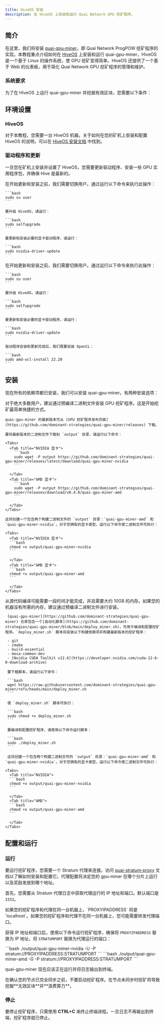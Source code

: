 ```yaml
---
title: HiveOS 安装
description: 在 HiveOS 上安装和运行 Quai Network GPU 挖矿程序。
---
```


## 简介

在这里，我们将安装 [quai-gpu-miner](https://github.com/dominant-strategies/quai-gpu-miner)，即 Quai Network ProgPOW 挖矿程序的实现。本教程重点介绍如何在 [HiveOS](https://hiveon.com/os/) 上安装和运行 quai-gpu-miner，HiveOS 是一个基于 Linux 的操作系统，使 GPU 挖矿变得简单。HiveOS 还提供了一个基于 Web 的仪表板，用于简化 Quai Network GPU 挖矿程序的管理和维护。

### 系统要求

为了在 HiveOS 上运行 quai-gpu-miner 并挖掘有效区块，您需要以下条件：

<CardGroup cols={3}>
	<Card
		title='已同步的 go-quai 节点'
		href='/guides/client/node'
		icon='computer'
	/>
	<Card
		title='已配置的 Stratum 代理'
		href='/guides/client/stratum'
		icon='router'
	/>
	<Card
		title='HiveOS 机器'
		icon='hive'
	/>
	<Card
		title='AMD 或 NVIDIA GPU'
		icon='microchip'
	/>
	<Card
		title='4GB+ 内存'
		icon='usb-drive'
	/>
</CardGroup>

## 环境设置

### HiveOS

对于本教程，您需要一台 HiveOS 机器。关于如何在您的矿机上安装和配置 HiveOS 的说明，可以在 [HiveOS 安装文档](https://hiveon.com/install/) 中找到。

### 驱动程序和更新

一旦您在矿机上安装并设置了 HiveOS，您需要更新驱动程序、安装一些 GPU 实用程序包，并确保 Hive 是最新的。

<Tabs>
  <Tab title="CUDA 驱动程序">
    在开始更新和安装之前，我们需要切换用户。通过运行以下命令来执行此操作：

    ```bash
    sudo su user
    ```

    要升级 HiveOS，请运行：

    ```bash
    sudo selfupgrade
    ```

    要更新和安装必要的显卡驱动程序，请运行：

    ```bash
    sudo nvidia-driver-update
    ```

  </Tab>
  <Tab title="OpenCL 驱动程序">
    在开始更新和安装之前，我们需要切换用户。通过运行以下命令来执行此操作：

    ```bash
    sudo su user
    ```

    要升级 HiveOS，请运行：

    ```bash
    sudo selfupgrade
    ```

    要更新和安装必要的显卡驱动程序，请运行：

    ```bash
    sudo nvidia-driver-update
    ```

    驱动程序安装和更新完成后，我们需要安装 OpenCL：

    ```bash
    sudo amd-ocl-install 22.20
    ```

  </Tab>
</Tabs>

## 安装

现在所有的依赖项都已安装，我们可以安装 quai-gpu-miner。有两种安装选项：

<Tabs>
  <Tab title="预编译二进制文件">
    <Tip>
      对于绝大多数用户，建议通过预编译二进制文件安装 GPU 挖矿程序。这是开始挖矿最简单快捷的方式。
    </Tip>

    quai-gpu-miner 的最新版本可从 [GPU 挖矿程序发布页面](https://github.com/dominant-strategies/quai-gpu-miner/releases) 下载。

    要将最新版本的二进制文件下载到 `output` 目录，请运行以下命令：

    <Tabs>
      <Tab title="NVIDIA 显卡">
        ```bash
        sudo wget -P output https://github.com/dominant-strategies/quai-gpu-miner/releases/latest/download/quai-gpu-miner-nvidia
        ```

      </Tab>
      <Tab title="AMD 显卡">
        ```bash
        sudo wget -P output https://github.com/dominant-strategies/quai-gpu-miner/releases/download/v0.4.0/quai-gpu-miner-amd
        ```

      </Tab>
    </Tabs>

    这将创建一个包含两个构建二进制文件的 `output` 目录：`quai-gpu-miner-amd` 和 `quai-gpu-miner-nvidia`。对于您拥有的显卡类型，运行以下命令使二进制文件可执行：

    <Tabs>
      <Tab title="NVIDIA 显卡">
      ```bash
      chmod +x output/quai-gpu-miner-nvidia
      ```

      </Tab>
      <Tab title="AMD 显卡">
      ```bash
      chmod +x output/quai-gpu-miner-amd
      ```

      </Tab>
    </Tabs>

  </Tab>
  <Tab title="从源代码编译">
    <Warning>
      从源代码编译可能需要一段时间才能完成，并且需要大约 10GB 的内存。如果您的机器没有所需的内存，建议通过预编译二进制文件进行安装。
    </Warning>

     [quai-gpu-miner](https://github.com/dominant-strategies/quai-gpu-miner) 仓库包含一个[自动化脚本](https://github.com/dominant-strategies/quai-gpu-miner/blob/main/deploy_miner.sh)，可用于编译和配置挖矿程序。`deploy_miner.sh` 脚本将安装以下构建依赖项并构建最新版本的挖矿程序：

     - git
     - cmake
     - build-essential
     - mesa-common-dev
     - [Nvidia CUDA Toolkit v12.6](https://developer.nvidia.com/cuda-12-6-0-download-archive)

     要下载脚本，请运行以下命令：

     ```bash
     wget https://raw.githubusercontent.com/dominant-strategies/quai-gpu-miner/refs/heads/main/deploy_miner.sh
     ```

     使 `deploy_miner.sh` 脚本可执行：

     ```bash
     sudo chmod +x deploy_miner.sh
     ```

     要编译和配置挖矿程序，请使用以下命令运行脚本：

     ```bash
     sudo ./deploy_miner.sh
     ```

     这将创建一个包含两个构建二进制文件的 `output` 目录：`quai-gpu-miner-amd` 和 `quai-gpu-miner-nvidia`。对于您拥有的显卡类型，运行以下命令使二进制文件可执行：

    <Tabs>
      <Tab title="NVIDIA">
      ```bash
      chmod +x output/quai-gpu-miner-nvidia
      ```

      </Tab>
      <Tab title="AMD">
      ```bash
      chmod +x output/quai-gpu-miner-amd
      ```

      </Tab>
    </Tabs>

  </Tab>
</Tabs>

## 配置和运行

### 运行

要运行挖矿程序，您需要一个 Stratum 代理来连接。访问 [quai-stratum-proxy](/cn/guides/client/stratum) 文档以了解如何安装和配置它。代理配置将决定您的 gpu-miner 在哪个分片上运行以及奖励发放到哪个地址。

首先，您需要从 Stratum 代理日志中获取代理运行的 IP 地址和端口。默认端口是 `3333`。

<Note>
	如果您的挖矿程序和代理在同一台机器上，`PROXYIPADDRESS` 将是 `localhost`。如果您的挖矿程序和代理不在同一台机器上，您可能需要转发代理端口。
</Note>

获得 IP 地址和端口后，使用以下命令运行挖矿程序，确保将 `PROXYIPADDRESS` 替换为 IP 地址，将 `STRATUMPORT` 替换为代理运行的端口：

<Tabs>
  <Tab title="NVIDIA">
  ```bash
  ./output/quai-gpu-miner-nvidia -U -P stratum://PROXYIPADDRESS:STRATUMPORT
  ```

  </Tab>
  <Tab title="AMD">
  ```bash
  ./output/quai-gpu-miner-amd -G -P stratum://PROXYIPADDRESS:STRATUMPORT
  ```
  
  </Tab>
</Tabs>

quai-gpu-miner 现在应该正在运行并将日志输出到终端。

<Warning>
	在确认您的节点已完全同步之前，不要启动挖矿程序。在节点未同步时挖矿将导致挖掘**无效区块**并**浪费算力**。
</Warning>

### 停止

要停止挖矿程序，只需使用 **CTRL+C** 来终止终端进程。一旦日志不再输出到终端，挖矿程序就已停止。